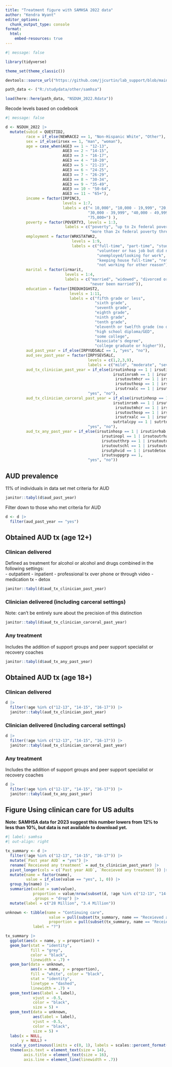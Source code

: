 ```yaml
---
title: "Treatment figure with SAMHSA 2022 data"
author: "Kendra Wyant"
editor_options: 
  chunk_output_type: console
format: 
  html: 
    embed-resources: true
---
```


```r
#| message: false

library(tidyverse)

theme_set(theme_classic())

devtools::source_url("https://github.com/jjcurtin/lab_support/blob/main/format_path.R?raw=true")

path_data <- ("R:/studydata/other/samhsa")

load(here::here(path_data, "NSDUH_2022.Rdata"))
```

Recode levels based on codebook
```r
#| message: false

d <- NSDUH_2022 |> 
  mutate(subid = QUESTID2,
         race = if_else(NEWRACE2 == 1, "Non-Hispanic White", "Other"),
         sex = if_else(irsex == 1, "man", "woman"),
         age = case_when(AGE3 == 1 ~ "12-13",
                         AGE3 == 2 ~ "14-15", 
                         AGE3 == 3 ~ "16-17",
                         AGE3 == 4 ~ "18-20",
                         AGE3 == 5 ~ "21-23",
                         AGE3 == 6 ~ "24-25",
                         AGE3 == 7 ~ "26-29",
                         AGE3 == 8 ~ "30-34",
                         AGE3 == 9 ~ "35-49",
                         AGE3 == 10 ~ "50-64",
                         AGE3 == 11 ~ "65+"),
         income = factor(IRPINC3, 
                         levels = 1:7, 
                         labels = c("< 10,000", "10,000 - 19,999", "20,000 - 29,999",
                                    "30,000 - 39,999", "40,000 - 49,999", "50,000 - 74,999",
                                    "75,000+") ),
         poverty = factor(POVERTY3, levels = 1:3, 
                          labels = c("poverty", "up to 2x federal poverty threshold",
                                     "more than 2x federal poverty threshold")),
         employment = factor(WRKSTATWK2,
                             levels = 1:9,
                             labels = c("full-time", "part-time", "student",
                                        "volunteer or has job but did not work in past week",
                                        "unemployed/looking for work", "disabled",
                                        "keeping house full-time", "retired",
                                        "not working for other reason")),
         marital = factor(irmarit, 
                          levels = 1:4,
                          labels = c("married", "widowed", "divorced or separated",
                                     "never been married")),
         education = factor(IREDUHIGHST2,
                            levels = 1:11,
                            labels = c("fifth grade or less",
                                       "sixth grade",
                                       "seventh grade",
                                       "eighth grade",
                                       "ninth grade",
                                       "tenth grade",
                                       "eleventh or twelfth grade (no diploma)",
                                       "high school diploma/GED",
                                       "some college",
                                       "Associate's degree",
                                       "college graduate or higher")),
         aud_past_year = if_else(IRPYUD5ALC == 1, "yes", "no"),
         aud_sev_past_year = factor(IRPYSEV5ALC, 
                                    levels = c(1,2,3,9),
                                    labels = c("mild", "moderate", "severe", "none")),
         aud_tx_clinician_past_year = if_else(irsutinhosp == 1 | irsutinrhab == 1 |
                                               irsutinrsmh == 1 | irsutinopl == 1 | irsutoutrhab == 1 |
                                                irsutoutmhcr == 1 | irsutoutthrp == 1 | irsutoutdoc == 1 |
                                                irsutouthosp == 1 | irsutoutschl == 1 | irsutoutopl == 1 |
                                                irsutrxalc == 1 | irsutphvid == 1 | irsutdetox == 1,
                                    "yes", "no"),
         aud_tx_clinician_carceral_past_year = if_else(irsutinhosp == 1 | irsutinrhab == 1 |
                                               irsutinrsmh == 1 | irsutinopl == 1 | irsutoutrhab == 1 |
                                                irsutoutmhcr == 1 | irsutoutthrp == 1 | irsutoutdoc == 1 |
                                                irsutouthosp == 1 | irsutoutschl == 1 | irsutoutopl == 1 |
                                                irsutrxalc == 1 | irsutphvid == 1 | irsutdetox == 1 |
                                               sutrtalcpy == 1 | sutrtdralpy == 1,
                                    "yes", "no"),
         aud_tx_any_past_year = if_else(irsutinhosp == 1 | irsutinrhab == 1 | irsutinrsmh == 1 | 
                                          irsutinopl == 1 | irsutoutrhab == 1 | irsutoutmhcr == 1 |
                                          irsutoutthrp == 1 | irsutoutdoc == 1 | irsutouthosp == 1 |
                                          irsutoutschl == 1 | irsutoutopl == 1 | irsutrxalc == 1 |
                                          irsutphvid == 1 | irsutdetox == 1  | irsutpeerspc == 1 |
                                          irsutsuppgrp == 1,
                                    "yes", "no"))
```

## AUD prevalence

11% of individuals in data set met criteria for AUD
```r
janitor::tabyl(d$aud_past_year)
```

Filter down to those who met criteria for AUD
```r
d <- d |> 
  filter(aud_past_year == "yes")
```

## Obtained AUD tx (age 12+)

### Clinican delivered
Defined as treatment for alcohol or alcohol and drugs combined in the following settings:    
- outpatient
- inpatient 
- professional tx over phone or through video
- medication tx
- detox

```r
janitor::tabyl(d$aud_tx_clinician_past_year)
```


### Clinician delivered (including carceral settings)

Note: can't be entirely sure about the precision of this distinction 

```r
janitor::tabyl(d$aud_tx_clinician_carceral_past_year)
```


### Any treatment

Includes the addition of support groups and peer support specialist or recovery coaches
```r
janitor::tabyl(d$aud_tx_any_past_year)
```

## Obtained AUD tx (age 18+)

### Clinican delivered

```r
d |> 
  filter(!age %in% c("12-13", "14-15", "16-17")) |>
  janitor::tabyl(aud_tx_clinician_past_year)
```


### Clinician delivered (including carceral settings)

```r
d |> 
  filter(!age %in% c("12-13", "14-15", "16-17")) |>
  janitor::tabyl(aud_tx_clinician_carceral_past_year)
```


### Any treatment

Includes the addition of support groups and peer support specialist or recovery coaches
```r
d |> 
  filter(!age %in% c("12-13", "14-15", "16-17")) |>
  janitor::tabyl(aud_tx_any_past_year)
```


## Figure Using clinican care for US adults

**Note: SAMHSA data for 2023 suggest this number lowers from 12% to less than 10%, but data is not available to download yet.**

```r
#| label: samhsa
#| out-align: right

tx_summary <- d |> 
  filter(!age %in% c("12-13", "14-15", "16-17")) |> 
  mutate(`Past year AUD` = "yes") |> 
  rename(`Receieved any treatment` = aud_tx_clinician_past_year) |>
  pivot_longer(cols = c(`Past year AUD`, `Receieved any treatment`)) |> 
  mutate(name = factor(name),
         value = if_else(value == "yes", 1, 0)) |> 
  group_by(name) |> 
  summarize(value = sum(value), 
            proportion = value/nrow(subset(d, !age %in% c("12-13", "14-15", "16-17"))), 
            .groups = "drop") |> 
  mutate(label = c("28 Million", "3.4 Million"))

unknown <- tibble(name = "Continuing care", 
                   value = pull(subset(tx_summary, name == "Receieved any treatment"), value),
                   proportion = pull(subset(tx_summary, name == "Receieved any treatment"), proportion),
            label = "?")

tx_summary |>
  ggplot(aes(x = name, y = proportion)) +
  geom_bar(stat = "identity", 
           fill = "grey",
           color = "black",
           linewidth = .7) +
  geom_bar(data = unknown,
           aes(x = name, y = proportion), 
           fill = "white", color = "black", 
           stat = "identity", 
           linetype = "dashed",
           linewidth = .7) +
  geom_text(aes(label = label), 
            vjust = -0.5,               
            color = "black",
            size = 5) +
  geom_text(data = unknown,
            aes(label = label), 
            vjust = -0.5,               
            color = "black",
            size = 5) +
  labs(x = NULL,
       y = NULL) +
  scale_y_continuous(limits = c(0, 1), labels = scales::percent_format()) +
  theme(axis.text = element_text(size = 14),        
        axis.title = element_text(size = 16),       
        axis.line = element_line(linewidth = .7))  
```

